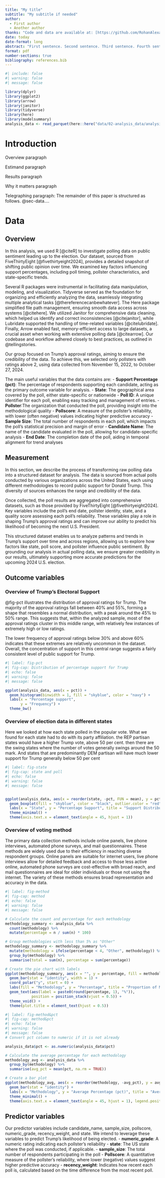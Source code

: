 ---
title: "My title"
subtitle: "My subtitle if needed"
author: 
  - First author
  - Another author
thanks: "Code and data are available at: [https://github.com/RohanAlexander/starter_folder](https://github.com/RohanAlexander/starter_folder)."
date: today
date-format: long
abstract: "First sentence. Second sentence. Third sentence. Fourth sentence."
format: pdf
number-sections: true
bibliography: references.bib
---

```{r}
#| include: false
#| warning: false
#| message: false

library(dplyr)
library(ggplot2)
library(arrow)
library(janitor)
library(tidyverse)
library(here)
library(modelsummary)
analysis_data <- read_parquet(here::here("data/02-analysis_data/analysis_data.parquet"))
```


# Introduction

Overview paragraph

Estimand paragraph

Results paragraph

Why it matters paragraph

Telegraphing paragraph: The remainder of this paper is structured as follows. @sec-data....






# Data {#sec-data}

## Overview

In this analysis, we used R [@citeR] to investigate polling data on public sentiment leading up to the election. Our dataset, sourced from FiveThirtyEight [@fivethirtyeight2024], provides a detailed snapshot of shifting public opinion over time. We examined key factors influencing support percentages, including poll timing, pollster characteristics, and state-specific trends.

Several R packages were instrumental in facilitating data manipulation, modeling, and visualization. Tidyverse served as the foundation for organizing and efficiently analyzing the data, seamlessly integrating multiple analytical tasks [@thereferencecanbewhatever]. The Here package simplified file path management, ensuring smooth data access across systems [@citehere]. We utilized Janitor for comprehensive data cleaning, which helped us identify and correct inconsistencies [@citejanitor], while Lubridate supported the handling of time-related variables [@citelubridate]. Finally, Arrow enabled fast, memory-efficient access to large datasets, a crucial asset when working with extensive polling data [@citearrow]. Our codebase and workflow adhered closely to best practices, as outlined in @tellingstories.


Our group focused on Trump’s approval ratings, aiming to ensure the credibility of the data. To achieve this, we selected only pollsters with ratings above 2, using data collected from November 15, 2022, to October 27, 2024.

The main useful variables that the data contains are:
- **Support Percentage (pct)**: The percentage of respondents supporting each candidate, acting as the primary outcome variable for analysis.
- **State**: The geographical area covered by the poll, either state-specific or nationwide
- **Poll ID**: A unique identifier for each poll, enabling easy tracking and management of entries.
- **Pollster**:The organization that conducted the poll, providing insight into the methodological quality
- **Pollscore**: A measure of the pollster's reliability, with lower (often negative) values indicating higher predictive accuracy
- **Sample Size**: The total number of respondents in each poll, which impacts the poll’s statistical precision and margin of error
- **Candidate Name**: The name of the candidate evaluated in the poll, allowing for candidate-specific analysis
- **End Date**: The completion date of the poll, aiding in temporal alignment for trend analyses

## Measurement
	

In this section, we describe the process of transforming raw polling data into a structured dataset for analysis. The data is sourced from actual polls conducted by various organizations across the United States, each using different methodologies to record public support for Donald Trump. This diversity of sources enhances the range and credibility of the data.

Once collected, the poll results are aggregated into comprehensive datasets, such as those provided by FiveThirtyEight [@fivethirtyeight2024]. Key variables include the poll’s end date, pollster identity, state, and a quality score assessing each poll's reliability. These variables play a role in shaping Trump’s approval ratings and can improve our ability to predict his likelihood of becoming the next U.S. President.

This structured dataset enables us to analyze patterns and trends in Trump’s support over time and across regions, allowing us to explore how factors like state, poll score, and pollster influence public sentiment. By grounding our analysis in actual polling data, we ensure greater credibility in our results, ultimately supporting more accurate predictions for the upcoming 2024 U.S. election.


## Outcome variables
### Overview of Trump's Electoral Support

@fig-pct illustrates the distribution of approval ratings for Trump. The majority of the approval ratings fall between 40% and 55%, forming a shape that resembles a normal distribution, with a peak around the 45% to 50% range. This suggests that, within the analyzed sample, most of the approval ratings cluster in this middle range, with relatively few instances of extremely high or low ratings.

The lower frequency of approval ratings below 30% and above 60% indicates that these extremes are relatively uncommon in the dataset. Overall, the concentration of support in this central range suggests a fairly consistent level of public support for Trump.

```{r}
#| label: fig-pct
#| fig-cap: Distribution of percentage support for Trump
#| echo: false
#| warning: false
#| message: false

ggplot(analysis_data, aes(x = pct)) +
  geom_histogram(binwidth = 1, fill = "skyblue", color = "navy") +
  labs(x = "Percentage support",
       y = "Frequency") +
  theme_bw()

```
### Overview of election data in different states

Here we looked at how each state polled in the popular vote. What we found for each state had to do with its party affiliation. the REP partisan states would have a higher Trump vote, above 50 per cent. then there are the swing states where the number of votes generally swings around the 50 mark. And states that are predominantly DEM partisan will have much lower support for Trump generally below 50 per cent

```{r}
#| label: fig-state
#| fig-cap: state and poll
#| echo: false
#| warning: false
#| message: false


ggplot(analysis_data, aes(x = reorder(state, -pct, FUN = mean), y = pct)) +
  geom_boxplot(fill = "skyblue", color = "black", outlier.color = "red", outlier.shape = 16) +
  labs(x = "State", y = "Percentage Support", title = "Support Distribution by State") +
  theme_minimal() +
  theme(axis.text.x = element_text(angle = 45, hjust = 1))

```
### Overview of voting method
The primary data collection methods include online panels, live phone interviews, automated phone surveys, and mail questionnaires. These methods are widely used due to their efficiency in reaching diverse respondent groups. Online panels are suitable for internet users, live phone interviews allow for detailed feedback and access to those less active online, automated phone surveys are cost-effective with broad reach, and mail questionnaires are ideal for older individuals or those not using the internet. The variety of these methods ensures broad representation and accuracy in the data.

```{r}
#| label: fig-method
#| fig-cap: method
#| echo: false
#| warning: false
#| message: false

# Calculate the count and percentage for each methodology
methodology_summary <- analysis_data %>%
  count(methodology) %>%
  mutate(percentage = n / sum(n) * 100)

# Group methodologies with less than 5% as "Other"
methodology_summary <- methodology_summary %>%
  mutate(methodology = ifelse(percentage < 4, "Other", methodology)) %>%
  group_by(methodology) %>%
  summarise(total = sum(n), percentage = sum(percentage))

# Create the pie chart with labels
ggplot(methodology_summary, aes(x = "", y = percentage, fill = methodology)) +
  geom_bar(stat = "identity", width = 1) +
  coord_polar("y", start = 0) +
  labs(fill = "Methodology", y = "Percentage", title = "Proportion of Methodology Types") +
  geom_text(aes(label = paste0(round(percentage, 1), "%")), 
            position = position_stack(vjust = 0.5)) +
  theme_void() +
  theme(plot.title = element_text(hjust = 0.5))

```
```{r}
#| label: fig-method&pct
#| fig-cap: method&pct
#| echo: false
#| warning: false
#| message: false
# Convert pct column to numeric if it is not already

analysis_data$pct <- as.numeric(analysis_data$pct)

# Calculate the average percentage for each methodology
methodology_avg <- analysis_data %>%
  group_by(methodology) %>%
  summarise(avg_pct = mean(pct, na.rm = TRUE))

# Create a bar plot
ggplot(methodology_avg, aes(x = reorder(methodology, -avg_pct), y = avg_pct, fill = methodology)) +
  geom_bar(stat = "identity") +
  labs(x = "Methodology", y = "Average Percentage (pct)", title = "Average Percentage by Methodology") +
  theme_minimal() +
  theme(axis.text.x = element_text(angle = 45, hjust = 1), legend.position = "none")
```
## Predictor variables
Our predictor variables include candidate_name, sample_size, pollscore, numeric_grade, recency_weight, and state. We intend to leverage these variables to predict Trump’s likelihood of being elected.
- **numeric_grade**: A numeric rating indicating each pollster’s reliability
- **state**: The US state where the poll was conducted, if applicable.
- **sample_size**: The total number of respondents participating in the poll
- **Pollscore**: A quantitative measure of the pollster’s reliability, where lower (negative) values suggest higher predictive accuracy
- **recency_weight**: Indicates how recent each poll is, calculated based on the time difference from the most recent poll.


